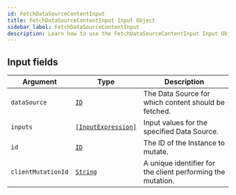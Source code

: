 ```yaml
---
id: FetchDataSourceContentInput
title: FetchDataSourceContentInput Input Object
sidebar_label: FetchDataSourceContentInput
description: Learn how to use the FetchDataSourceContentInput Input Object for Builder's API.
---
```


## Input fields

| Argument           | Type                                                               | Description                                                 |
| ------------------ | ------------------------------------------------------------------ | ----------------------------------------------------------- |
| `dataSource`       | [`ID`](/docs/composer/builder/api/schema/scalar/ID.mdx)                                   | The Data Source for which content should be fetched.        |
| `inputs`           | [`[InputExpression]`](/docs/composer/builder/api/schema/input_object/InputExpression.mdx) | Input values for the specified Data Source.                 |
| `id`               | [`ID`](/docs/composer/builder/api/schema/scalar/ID.mdx)                                   | The ID of the Instance to mutate.                           |
| `clientMutationId` | [`String`](/docs/composer/builder/api/schema/scalar/String.mdx)                           | A unique identifier for the client performing the mutation. |
